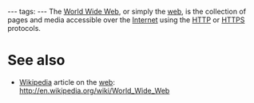 ---
tags:
---
The [[World Wide Web]], or simply the [[web]], is the collection of pages and media accessible over the [[Internet]] using the [[HTTP]] or [[HTTPS]] protocols.

= See also =

* [[Wikipedia]] article on the [[web]]: http://en.wikipedia.org/wiki/World_Wide_Web
